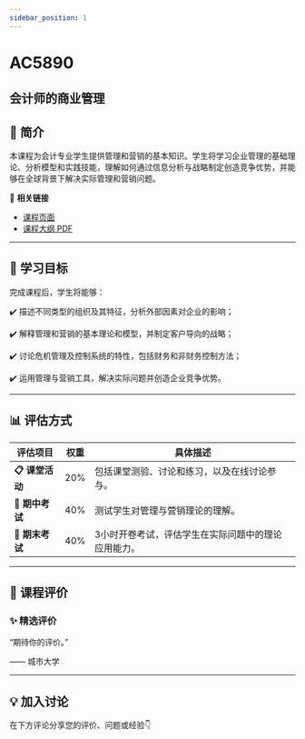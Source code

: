 ```yaml
---
sidebar_position: 1
---
```


# AC5890
## 会计师的商业管理

## **📘 简介**
本课程为会计专业学生提供管理和营销的基本知识。学生将学习企业管理的基础理论、分析模型和实践技能，理解如何通过信息分析与战略制定创造竞争优势，并能够在全球背景下解决实际管理和营销问题。

🔗 **相关链接**
- [课程页面](https://www.cityu.edu.hk/catalogue/pg/202526/course/AC5890.htm)
- [课程大纲 PDF](https://www.cityu.edu.hk/catalogue/pg/202526/course/AC5890.pdf)

---

## **🎯 学习目标**

完成课程后，学生将能够：


✔️ 描述不同类型的组织及其特征，分析外部因素对企业的影响；

✔️ 解释管理和营销的基本理论和模型，并制定客户导向的战略；

✔️ 讨论危机管理及控制系统的特性，包括财务和非财务控制方法；

✔️ 运用管理与营销工具，解决实际问题并创造企业竞争优势。

---

## **📊 评估方式**

| **评估项目**               | **权重** | **具体描述**                                                                                     |
|---------------------------|---------|-----------------------------------------------------------------------------------------------|
| **📋 课堂活动**             | 20%     | 包括课堂测验、讨论和练习，以及在线讨论参与。                                                   |
| **📝 期中考试**             | 40%     | 测试学生对管理与营销理论的理解。                                                               |
| **🎤 期末考试**             | 40%     | 3小时开卷考试，评估学生在实际问题中的理论应用能力。                                             |

---

## **💬 课程评价**

### ✨ **精选评价**
<div className={commentStyles.commentBox}>
    <p className={commentStyles.commentText}>
        “期待你的评价。”
    </p>
    <p className={commentStyles.commentAuthor}>—— 城市大学</p>
</div>

---

## **💡 加入讨论**

在下方评论分享您的评价、问题或经验👇
<Utterances />